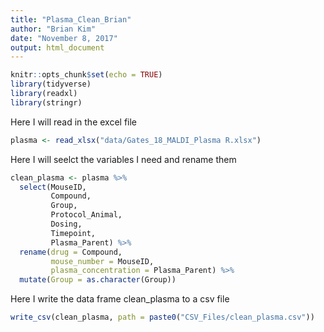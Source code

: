 ```yaml
---
title: "Plasma_Clean_Brian"
author: "Brian Kim"
date: "November 8, 2017"
output: html_document
---
```


```r
knitr::opts_chunk$set(echo = TRUE)
library(tidyverse)
library(readxl)
library(stringr)
```

Here I will read in the excel file
```r
plasma <- read_xlsx("data/Gates_18_MALDI_Plasma R.xlsx") 
```

Here I will seelct the variables I need and rename them
```r
clean_plasma <- plasma %>%
  select(MouseID, 
         Compound, 
         Group, 
         Protocol_Animal, 
         Dosing, 
         Timepoint, 
         Plasma_Parent) %>%
  rename(drug = Compound, 
         mouse_number = MouseID, 
         plasma_concentration = Plasma_Parent) %>%
  mutate(Group = as.character(Group))
```

Here I write the data frame clean_plasma to a csv file
```r
write_csv(clean_plasma, path = paste0("CSV_Files/clean_plasma.csv"))
```
